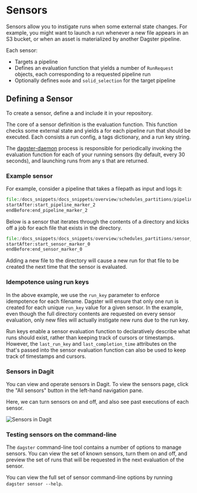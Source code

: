 
<DynamicMetaTags
  title="Sensors | Dagster"
  description="Dagster enables sensors capable of instigating runs based on some external state change."
/>

# Sensors

Sensors allow you to instigate runs when some external state changes. For example, you might
want to launch a run whenever a new file appears in an S3 bucket, or when an asset is materialized
by another Dagster pipeline.

Each sensor:

- Targets a pipeline
- Defines an evaluation function that yields a number of `RunRequest` objects, each corresponding to a requested pipeline run
- Optionally defines `mode` and `solid_selection` for the target pipeline

## Defining a Sensor

To create a sensor, define a <PyObject module="dagster" object="SensorDefinition"/> and include it in your repository.

The core of a sensor definition is the evaluation function. This function checks some external state
and yields a <PyObject module="dagster" object="RunRequest"/> for each pipeline run that should be executed.
Each <PyObject module="dagster" object="RunRequest"/> consists a run config, a tags dictionary, and a run key string.

The [dagster-daemon](/overview/daemon) process is responsible for periodically invoking the
evaluation function for each of your running sensors (by default, every 30 seconds), and launching
runs from any <PyObject module="dagster" object="RunRequest"/>s that are returned.

### Example sensor

For example, consider a pipeline that takes a filepath as input and logs it:

```python literalinclude caption=pipeline.py
file:/docs_snippets/docs_snippets/overview/schedules_partitions/pipeline.py
startAfter:start_pipeline_marker_2
endBefore:end_pipeline_marker_2
```

Below is a sensor that iterates through the contents of a directory and kicks off a job for each file that exists in the directory.

```python literalinclude caption=sensor.py
file:/docs_snippets/docs_snippets/overview/schedules_partitions/sensor_definition.py
startAfter:start_sensor_marker_0
endBefore:end_sensor_marker_0
```

Adding a new file to the directory will cause a new run for that file to be created the next time that the sensor is evaluated.

### Idempotence using run keys

In the above example, we use the `run_key` parameter to enforce idempotence for each filename.
Dagster will ensure that only one run is created for each unique `run_key` value for a given
sensor. In the example, even though the full directory contents are requested on every sensor
evaluation, only new files will actually instigate new runs due to the run key.

Run keys enable a sensor evaluation function to declaratively describe what runs should exist,
rather than keeping track of cursors or timestamps. However, the `last_run_key` and
`last_completion_time` attributes on the <PyObject module="dagster" object="SensorExecutionContext" /> that's passed into
the sensor evaluation function can also be used to keep track of timestamps and cursors.

### Sensors in Dagit

You can view and operate sensors in Dagit. To view the sensors page, click the "All sensors" button
in the left-hand navigation pane.

Here, we can turn sensors on and off, and also see past executions of each sensor.

![Sensors in Dagit](/assets/images/overview/schedules_partitions/sensors.png)

### Testing sensors on the command-line

The `dagster` command-line tool contains a number of options to manage sensors. You can view the set of known sensors, turn them on and off, and preview the set of runs that will be requested in the next evaluation of the sensor.

You can view the full set of sensor command-line options by running `dagster sensor --help`.
